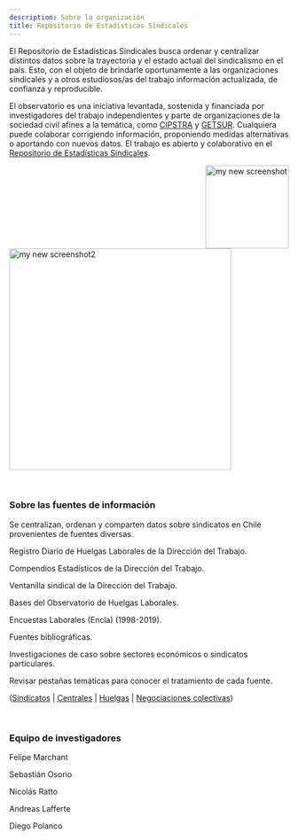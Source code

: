 ```yaml
---
description: Sobre la organización
title: Repositorio de Estadísticas Sindicales
---
```


El Repositorio de Estadísticas Sindicales busca ordenar y centralizar distintos datos sobre la trayectoria y el estado actual del sindicalismo en el país. Esto, con el objeto de brindarle oportunamente a las organizaciones sindicales y a otros estudiosos/as del trabajo información actualizada, de confianza y reproducible. 

El observatorio es una iniciativa levantada, sostenida y financiada por investigadores del trabajo independientes y parte de organizaciones de la sociedad civil afines a la temática, como [CIPSTRA](https://cipstra.cl/) y [GETSUR](http://www.getsur.cl/). Cualquiera puede colaborar corrigiendo información, proponiendo medidas alternativas o aportando con nuevos datos. El trabajo es abierto y colaborativo en el [Repositorio de Estadísticas Sindicales](https://github.com/ObservatorioSindical). 



<img alt = 'my new screenshot' width='150' src='/./about_files/Getsur.jpeg' style="float:right" />

<img alt = 'my new screenshot2' width='400' src='/./about_files/logo_sin_fondo.png' />


&nbsp;&nbsp;


### Sobre las fuentes de información

Se centralizan, ordenan y comparten datos sobre sindicatos en Chile provenientes de fuentes diversas. 

Registro Diario de Huelgas Laborales de la Dirección del Trabajo.

Compendios Estadísticos de la Dirección del Trabajo.

Ventanilla sindical de la Dirección del Trabajo.

Bases del Observatorio de Huelgas Laborales.

Encuestas Laborales (Encla) (1998-2019).

Fuentes bibliográficas.

Investigaciones de caso sobre sectores económicos o sindicatos particulares.

Revisar pestañas temáticas para conocer el tratamiento de cada fuente. 

([Sindicatos](https://repositoriosindical.netlify.app/sindicatos/) | [Centrales](https://repositoriosindical.netlify.app/centrales/) | [Huelgas](https://repositoriosindical.netlify.app/huelgas/) | [Negociaciones colectivas](https://repositoriosindical.netlify.app/negociaciones/))


&nbsp;&nbsp;



### Equipo de investigadores

Felipe Marchant

Sebastián Osorio

Nicolás Ratto

Andreas Lafferte

Diego Polanco


